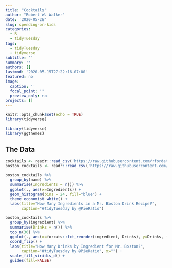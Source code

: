 ---
title: "Cocktails"
author: "Robert W. Walker"
date: '2020-05-28'
slug: spending-on-kids
categories:
  - R
  - tidyTuesday
tags:
  - tidyTuesday
  - tidyverse
subtitle: ''
summary: ''
authors: []
lastmod: '2020-05-15T27:22:16-07:00'
featured: no
image:
  caption: ''
  focal_point: ''
  preview_only: no
projects: []
---


```{r setup, include=FALSE}
knitr::opts_chunk$set(echo = TRUE)
library(tidyverse)
```


```{r, include=FALSE}
library(tidyverse)
library(ggthemes)
```


## The Data


```{r}
cocktails <- readr::read_csv('https://raw.githubusercontent.com/rfordatascience/tidytuesday/master/data/2020/2020-05-26/cocktails.csv')
boston_cocktails <- readr::read_csv('https://raw.githubusercontent.com/rfordatascience/tidytuesday/master/data/2020/2020-05-26/boston_cocktails.csv')
```

```{r}
boston_cocktails %>% 
  group_by(name) %>% 
  summarise(Ingredients = n()) %>% 
  ggplot(., aes(x=Ingredients)) + 
  geom_histogram(bins = 24, fill="blue") + 
  theme_economist_white() + 
  labs(title="How Many Ingredients in a Mr. Boston Drink Recipe?", 
       caption="#tidyTuesday by @PieRatio")
```


```{r}
boston_cocktails %>% 
  group_by(ingredient) %>% 
  summarise(Drinks = n()) %>% 
  top_n(30) %>% 
  ggplot(., aes(x=forcats::fct_reorder(ingredient, Drinks), y=Drinks, fill=ingredient)) + geom_col() + 
  coord_flip() + 
  labs(title="How Many Drinks by Ingredient for Mr. Boston?", 
       caption="#tidyTuesday by @PieRatio", x="") + 
  scale_fill_viridis_d() + 
  guides(fill=FALSE)
```

